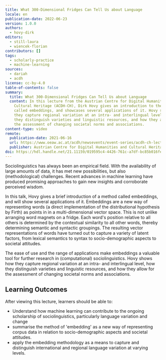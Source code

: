 ```yaml
---
title: What 300-Dimensional Fridges Can Tell Us about Language
locale: en
publication-date: 2022-06-23
version: 1.0.0
authors:
  - hovy-dirk
editors:
  - still-laura
  - wiencek-florian
contributors: []
tags:
  - scholarly-practice
  - machine-learning
sources:
  - dariah
  - acdh
license: cc-by-4.0
table-of-contents: false
summary:
  title: What 300-Dimensional Fridges Can Tell Us about Language
  content: In this lecture from the Austrian Centre for Digital Humanities and
    Cultural Heritage (ACDH-CH), Dirk Hovy gives an introduction to the method
    called embeddings, and showcases several applications of it. Hovy shows how
    they capture regional variation at an intra- and interlingual level, how
    they distinguish varieties and linguistic resources, and how they allow for
    the assessment of changing societal norms and associations.
content-type: video
remote:
  publication-date: 2021-06-16
  url: https://www.oeaw.ac.at/acdh/newsevents/event-series/acdh-ch-lecture-72
  publisher: Austrian Centre for Digital Humanities and Cultural Heritage (ACDH-CH)
doi: https://hdl.handle.net/21.11159/019595c4-4426-761c-a7df-bc85b016feec
---
```

Sociolinguistics has always been an empirical field. With the availability of large amounts of data, it has met new possibilities, but also (methodological) challenges. Recent advances in machine learning have produced promising approaches to gain new insights and corroborate perceived wisdom.

In this talk, Hovy gives a brief introduction of a method called embeddings, and will show several applications of it. Embeddings are a new way of representing words (a direct implementation of the distributional hypothesis by Firth) as points in in a multi-dimensional vector space. This is not unlike arranging word magnets on a fridge. Each word's position relative to all others is determined by the contextual similarity to all other words, thereby determining semantic and syntactic groupings. The resulting vector representations of words have turned out to capture a variety of latent factors, from lexical semantics to syntax to socio-demographic aspects to societal attitudes.

The ease of use and the range of applications make embeddings a valuable tool for further research in (computational) sociolinguistics. Hovy shows how they capture regional variation at an intra- and interlingual level, how they distinguish varieties and linguistic resources, and how they allow for the assessment of changing societal norms and associations.

## Learning Outcomes

After viewing this lecture, learners should be able to:

* Understand how machine learning can contribute to the ongoing scholarship of sociolinguistics, particularly language variation and change
* summarise the method of 'embedding' as a new way of representing corpus data in relation to socio-demographic aspects and societal attitudes.
* apply the embedding methodology as a means to capture and distinguish international and regional language variation at varying levels.

<VideoCard provider="youtube" id="tlbJSoHg6a0" title="What 300-Dimensional Fridges Can Tell Us about Language" image="/assets/content/assets/en/resources/external/what-300-dimensional-fridges-can-tell-us-about-language/acdh-ch-video.png" subtitle="Click here to view" />
